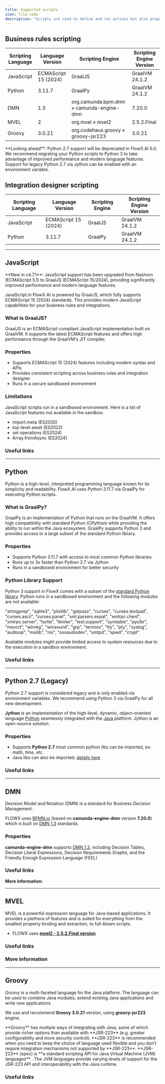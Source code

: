 ```yaml
---
title: Supported scripts  
icon: file-code  
description: "Scripts are used to define and run actions but also properties inside nodes. For now, the following script languages are supported."
---
```


## Business rules scripting

<CardGroup>

<Card title="Python" icon="python" href="#python"></Card>
<Card title="DMN" icon="code" href="#dmn"></Card>
<Card title="MVEL" icon="code" href="#mvel"></Card>
<Card title="Groovy" icon="code" href="#groovy"></Card>
<Card title="JavaScript" icon="code" href="#javascript-graaljs"></Card>

</CardGroup>

| Scripting Language | Language Version     | Scripting Engine                         | Scripting Engine Version |
| ------------------ | -------------------- | ---------------------------------------- | ------------------------ |
| JavaScript         | ECMAScript 15 (2024) | GraalJS                                  | GraalVM 24.1.2           |
| Python             | 3.11.7               | GraalPy                                  | GraalVM 24.1.2           |
| DMN                | 1.3                  | org.camunda.bpm.dmn » camunda-engine-dmn | 7.20.0                   |
| MVEL               | 2                    | org.mvel » mvel2                         | 2.5.2.Final              |
| Groovy             | 3.0.21               | org.codehaus.groovy » groovy-jsr223      | 3.0.21                   |


<Warning>
**Looking ahead**: Python 2.7 support will be deprecated in FlowX.AI 5.0. We recommend migrating your Python scripts to Python 3 to take advantage of improved performance and modern language features.
</Warning>

<Info>
Support for legacy Python 2.7 via Jython can be enabled with an environment variable.
</Info>


## Integration designer scripting

| Scripting Language | Language Version     | Scripting Engine | Scripting Engine Version |
| ------------------ | -------------------- | ---------------- | ------------------------ |
| JavaScript         | ECMAScript 15 (2024) | GraalJS          | GraalVM 24.1.2           |
| Python             | 3.11.7               | GraalPy          | GraalVM 24.1.2           |

---

## JavaScript

<Info>
**New in v4.7.1**: JavaScript support has been upgraded from Nashorn (ECMAScript 5.1) to GraalJS (ECMAScript 15/2024), providing significantly improved performance and modern language features.
</Info>

JavaScript in FlowX.AI is powered by GraalJS, which fully supports ECMAScript 15 (2024) standards. This provides modern JavaScript capabilities for your business rules and integrations.

### What is GraalJS?

GraalJS is an ECMAScript compliant JavaScript implementation built on GraalVM. It supports the latest ECMAScript features and offers high performance through the GraalVM's JIT compiler.

### Properties

* Supports ECMAScript 15 (2024) features including modern syntax and APIs
* Provides consistent scripting across business rules and integration designer
* Runs in a secure sandboxed environment

### Limitations

JavaScript scripts run in a sandboxed environment. Here is a list of JavaScript features not available in the sandbox:
* import.meta (ES2020)
* top-level await (ES2022)
* set operations (ES2024)
* Array.fromAsync (ES2024)

### Useful links

<Card title="GraalJS Documentation" href="https://www.graalvm.org/javascript/" icon="link"></Card>
<Card title="ECMAScript 2024 Language Specification" href="https://tc39.es/ecma262/" icon="link"></Card>

---

## Python

Python is a high-level, interpreted programming language known for its simplicity and readability. FlowX.AI uses Python 3.11.7 via GraalPy for executing Python scripts.

### What is GraalPy?

GraalPy is an implementation of Python that runs on the GraalVM. It offers high compatibility with standard Python (CPython) while providing the ability to run within the Java ecosystem. GraalPy supports Python 3 and provides access to a large subset of the standard Python library.

### Properties

* Supports Python 3.11.7 with access to most common Python libraries
* Runs up to 3x faster than Python 2.7 via Jython
* Runs in a sandboxed environment for better security

### Python Library Support

Python 3 support in FlowX comes with a subset of the [standard Python library](https://docs.python.org/3.11/library/index.html). Python runs in a sandboxed environment and the following modules are not available:

"stringprep", "sqlite3", "plistlib", "getpass", "curses", "curses.textpad", "curses.ascii", "curses.panel", "xml.parsers.expat", "xmlrpc.client", "xmlrpc.server", "turtle", "tkinter", "test.support", "symtable", "pyclbr", "msvcrt", "winreg", "winsound", "grp", "termios", "tty", "pty", "syslog", "audioop", "msilib", "nis", "ossaudiodev", "smtpd", "spwd", "crypt"

<Warning>
Available modules might provide limited access to system resources due to the execution in a sandbox environment.
</Warning>

### Useful links

<Card title="Python 3.11 Documentation" href="https://docs.python.org/3.11/" icon="link"></Card>
<Card title="GraalPy Documentation" href="https://www.graalvm.org/python/" icon="link"></Card>

---

## Python 2.7 (Legacy)

<Info>
Python 2.7 support is considered legacy and is only enabled via environment variables. We recommend using Python 3 via GraalPy for all new development.
</Info>

**Jython** is an implementation of the high-level, dynamic, object-oriented language [Python](http://www.python.org/) seamlessly integrated with the [Java](http://www.javasoft.com/) platform. Jython is an open-source solution.

<Card title ="Jython Book" href="https://jython.readthedocs.io/en/latest/" icon ="link">
</Card>

### Properties

* Supports **Python 2.7** most common python libs can be imported, ex: math, time, etc.
* Java libs can also be imported: [details here ](https://www.tutorialspoint.com/jython/jython_importing_java_libraries.htm)

### Useful links

<Card title = "Python 2.7 documentation" href= "https://docs.python.org/2.7/" icon ="link"></Card>

<Card title = "Jython" href="https://www.jython.org/" icon = "link"></Card>

<Card title ="Jython FAQs" href="https://wiki.python.org/jython/JythonFaq" icon ="link"></Card>

---

## DMN

Decision Model and Notation (DMN) is a standard for Business Decision Management.

FLOWX uses [BPMN.io](https://bpmn.io/) (based on **camunda-engine-dmn** version **7.20.0**) which is built on [DMN 1.3](https://www.omg.org/spec/DMN/1.3/PDF) standards.

### Properties

**camunda-engine-dmn** supports [DMN 1.3](https://www.omg.org/spec/DMN/1.3/PDF), including Decision Tables, Decision Literal Expressions, Decision Requirements Graphs, and the Friendly Enough Expression Language (FEEL)

### Useful links

<Card title ="Decision Model and Notation (DMN)" href ="https://www.omg.org/dmn/" icon ="link"></Card>

<Card title ="DMN 1.3 specs" href="https://www.omg.org/spec/DMN/1.3/PDF" icon = "link"></Card>

**More information:**

<Card title ="DMN Business rule action" href= "/docs/platform-overview/frameworks-and-standards/business-process-industry-standards/intro-to-dmn"></Card>

---

## MVEL

MVEL is a powerful expression language for Java-based applications. It provides a plethora of features and is suited for everything from the smallest property binding and extraction, to full-blown scripts.

* FLOWX uses [**mvel2 - 2.5.2.Final version**](https://mvnrepository.com/artifact/org.mvel/mvel2/2.5.2.Final)

### Useful links

<Card title ="Mvel documentation" href="http://mvel.documentnode.com/" icon ="link"></Card>

<Card title ="Maven repository: Mvel 2.5.2 Final" href = "https://github.com/mvel/mvel/tags" icon ="link"></Card>

### More information

<Card title = "Intro to MVEL" href="/docs/platform-overview/frameworks-and-standards/business-process-industry-standards/intro-to-mvel"></Card>

---

## Groovy

Groovy is a multi-faceted language for the Java platform. The language can be used to combine Java modules, extend existing Java applications and write new applications

We use and recommend **Groovy 3.0.21** version, using **groovy-jsr223** engine.

<Info>
**Groovy** has multiple ways of integrating with Java, some of which provide richer options than available with **JSR-223** (e.g. greater configurability and more security control). **JSR-223** is recommended when you need to keep the choice of language used flexible and you don't require integration mechanisms not supported by **JSR-223**.
</Info>

<Info>
**JSR-223** (spec) is **a standard scripting API for Java Virtual Machine (JVM) languages** . The JVM languages provide varying levels of support for the JSR-223 API and interoperability with the Java runtime.
</Info>

### Useful links

<Card title ="Groovy Language Documentation" href="https://docs.groovy-lang.org/docs/groovy-3.0.21/html/documentation/" icon ="link"></Card>

<Card title ="[Java] Class GroovyScriptEngineImpl" href ="https://docs.groovy-lang.org/latest/html/gapi/org/codehaus/groovy/jsr223/GroovyScriptEngineImpl.html" icon ="link"></Card>

<Card title ="groovy-jsr223" href = "https://mvnrepository.com/artifact/org.codehaus.groovy/groovy-jsr223" icon ="link"></Card>
